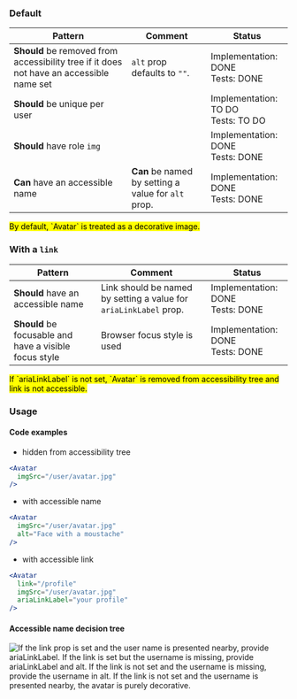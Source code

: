 ### Default

| Pattern                                                                                  | Comment                                             | Status                                  |
| ---------------------------------------------------------------------------------------- | --------------------------------------------------- | --------------------------------------- |
| **Should** be removed from accessibility tree if it does not have an accessible name set | `alt` prop defaults to `""`.                        | Implementation: DONE<br />Tests: DONE   |
| **Should** be unique per user                                                            |                                                     | Implementation: TO DO<br />Tests: TO DO |
| **Should** have role `img`                                                               |                                                     | Implementation: DONE<br />Tests: DONE   |
| **Can** have an accessible name                                                          | **Can** be named by setting a value for `alt` prop. | Implementation: DONE<br />Tests: DONE   |

<p>
  <mark>By default, `Avatar` is treated as a decorative image.</mark>
</p>

### With a `link`

| Pattern                                                | Comment                                                           | Status                                |
| ------------------------------------------------------ | ----------------------------------------------------------------- | ------------------------------------- |
| **Should** have an accessible name                     | Link should be named by setting a value for `ariaLinkLabel` prop. | Implementation: DONE<br />Tests: DONE |
| **Should** be focusable and have a visible focus style | Browser focus style is used                                       | Implementation: DONE<br />Tests: DONE |

<p>
  <mark>
    If `ariaLinkLabel` is not set, `Avatar` is removed from accessibility tree
    and link is not accessible.
  </mark>
</p>

### Usage

#### Code examples

- hidden from accessibility tree

<!-- prettier-ignore -->
```jsx
<Avatar
  imgSrc="/user/avatar.jpg"
/>
```

- with accessible name

<!-- prettier-ignore -->
```jsx
<Avatar
  imgSrc="/user/avatar.jpg"
  alt="Face with a moustache"
/>
```

- with accessible link

```jsx
<Avatar
  link="/profile"
  imgSrc="/user/avatar.jpg"
  ariaLinkLabel="your profile"
/>
```

#### Accessible name decision tree

![If the link prop is set and the user name is presented nearby, provide ariaLinkLabel. If the link is set but the username is missing, provide ariaLinkLabel and alt. If the link is not set and the username is missing, provide the username in alt. If the link is not set and the username is presented nearby, the avatar is purely decorative.](/avatar-a11y-diagram.jpeg)
